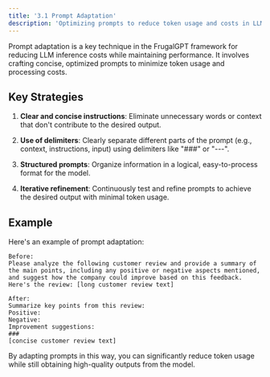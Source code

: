 ```yaml
---
title: '3.1 Prompt Adaptation'
description: 'Optimizing prompts to reduce token usage and costs in LLM applications'
---
```


Prompt adaptation is a key technique in the FrugalGPT framework for reducing LLM inference costs while maintaining performance. It involves crafting concise, optimized prompts to minimize token usage and processing costs.

## Key Strategies

1. **Clear and concise instructions**: Eliminate unnecessary words or context that don't contribute to the desired output.

2. **Use of delimiters**: Clearly separate different parts of the prompt (e.g., context, instructions, input) using delimiters like "###" or "---".

3. **Structured prompts**: Organize information in a logical, easy-to-process format for the model.

4. **Iterative refinement**: Continuously test and refine prompts to achieve the desired output with minimal token usage.

## Example

Here's an example of prompt adaptation:

```
Before:
Please analyze the following customer review and provide a summary of the main points, including any positive or negative aspects mentioned, and suggest how the company could improve based on this feedback. Here's the review: [long customer review text]

After:
Summarize key points from this review:
Positive:
Negative:
Improvement suggestions:
###
[concise customer review text]
```

By adapting prompts in this way, you can significantly reduce token usage while still obtaining high-quality outputs from the model.